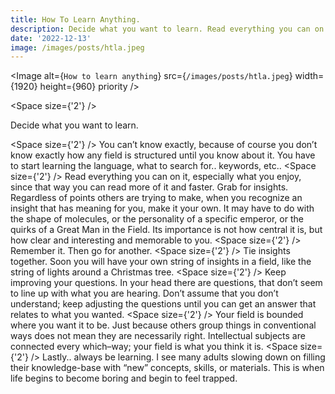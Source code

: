 ```yaml
---
title: How To Learn Anything.
description: Decide what you want to learn. Read everything you can on it, especially what you enjoy. Keep improving your questions.
date: '2022-12-13'
image: /images/posts/htla.jpeg
---
```


<Image alt={`How to learn anything`} src={`/images/posts/htla.jpeg`} width={1920} height={960} priority />

<Space size={'2'} />

Decide what you want to learn.

<Space size={'2'} />
You can’t know exactly, because of course you don’t know exactly how any field is structured until you know about it. You
have to start learning the language, what to search for.. keywords, etc..
<Space size={'2'} />
Read everything you can on it, especially what you enjoy, since that way you can read more of it and faster. Grab for insights.
Regardless of points others are trying to make, when you recognize an insight that has meaning for you, make it your own.
It may have to do with the shape of molecules, or the personality of a specific emperor, or the quirks of a Great Man in
the Field. Its importance is not how central it is, but how clear and interesting and memorable to you.
<Space size={'2'} />
Remember it. Then go for another.
<Space size={'2'} />
Tie insights together. Soon you will have your own string of insights in a field, like the string of lights around a Christmas
tree.
<Space size={'2'} />
Keep improving your questions. In your head there are questions, that don’t seem to line up with what you are hearing. Don’t
assume that you don’t understand; keep adjusting the questions until you can get an answer that relates to what you wanted.
<Space size={'2'} />
Your field is bounded where you want it to be. Just because others group things in conventional ways does not mean they are
necessarily right. Intellectual subjects are connected every which–way; your field is what you think it is.
<Space size={'2'} />
Lastly.. always be learning. I see many adults slowing down on filling their knowledge-base with “new” concepts, skills,
or materials. This is when life begins to become boring and begin to feel trapped.
